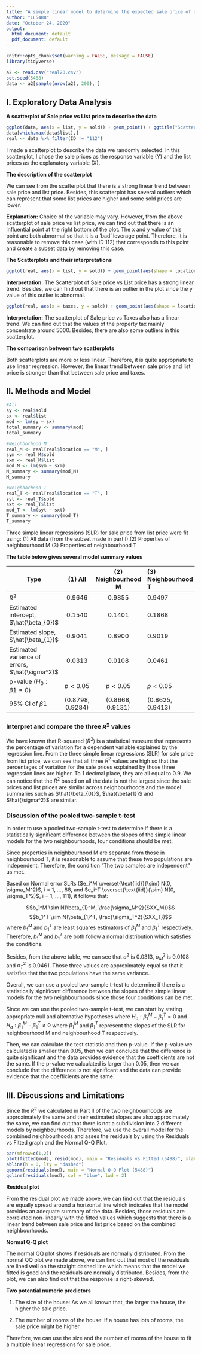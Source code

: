 ```yaml
---
title: "A simple linear model to determine the expected sale price of detached single family homes in two neighbourhoods in the Great Toronto Area"
author: "LL5488"
date: "October 24, 2020"
output:
  html_document: default
  pdf_document: default
---
```


```r
knitr::opts_chunk$set(warning = FALSE, message = FALSE)
library(tidyverse)
```

```r
a2 <- read.csv("real20.csv")
set.seed(5488)
data <- a2[sample(nrow(a2), 200), ]
```

## I. Exploratory Data Analysis

**A scatterplot of Sale price vs List price to describe the data**

```r
ggplot(data, aes(x = list, y = sold)) + geom_point() + ggtitle("Scatterplot of Sale price vs List price (5488)") + xlab("List Price in millions of Canadian dollars") + ylab("Sale Price in millions of Canadian dollars")
data[which.max(data$list),]
real <- data %>% filter(ID != "112")
```

I made a scatterplot to describe the data we randomly selected. In this scatterplot, I chose the sale prices as the response variable (Y) and the list prices as the explanatory variable (X).   

**The description of the scatterplot**

We can see from the scatterplot that there is a strong linear trend between sale price and list price. Besides, this scatterplot has several outliers which can represent that some list prices are higher and some sold prices are lower.

**Explanation:** Choice of the variable may vary. However, from the above scatterplot of sale price vs list price, we can find out that there is an influential point at the right bottom of the plot. The x and y value of this point are both abnormal so that it is a 'bad' leverage point. Therefore, it is reasonable to remove this case (with ID 112) that corresponds to this point and create a subset data by removing this case.  

**The Scatterplots and their interpretations**

```r
ggplot(real, aes(x = list, y = sold)) + geom_point(aes(shape = location, color = location)) + scale_color_manual(values = c("blue", "red")) + theme(legend.position = "left") + ggtitle("Scatterplot of Sale price vs List price (5488)") + xlab("List Price in millions of Canadian dollars") + ylab("Sale Price in millions of Canadian dollars")
```

**Interpretation:** The Scatterplot of Sale price vs List price has a strong linear trend. Besides, we can find out that there is an outlier in the plot since the y value of this outlier is abnormal.

```r
ggplot(real, aes(x = taxes, y = sold)) + geom_point(aes(shape = location, color = location)) + scale_color_manual(values = c("purple", "green")) + theme(legend.position = "left") + ggtitle("Scatterplot of Sale price vs Taxes (5488)") + xlab("Property Tax in millions of Canadian dollars") + ylab("Sale Price in millions of Canadian dollars")
```
 
**Interpretation:** The scatterplot of Sale price vs Taxes also has a linear trend. We can find out that the values of the property tax mainly concentrate around 5000. Besides, there are also some outliers in this scatterplot.

**The comparison between two scatterplots**

Both scatterplots are more or less linear. Therefore, it is quite appropriate to use linear regression. However, the linear trend between sale price and list price is stronger than that between sale price and taxes.


## II. Methods and Model

```r
#All
sy <- real$sold
sx <- real$list
mod <- lm(sy ~ sx)
total_summary <- summary(mod)
total_summary

#Neighborhood M
real_M <- real[real$location == "M", ]
sym <- real_M$sold
sxm <- real_M$list
mod_M <- lm(sym ~ sxm)
M_summary <- summary(mod_M)
M_summary

#Neighborhood T
real_T <- real[real$location == "T", ]
syt <- real_T$sold
sxt <- real_T$list
mod_T <- lm(syt ~ sxt)
T_summary <- summary(mod_T)
T_summary
```

Three simple linear regressions (SLR) for sale price from list price were fit using:
(1) All data (from the subset made in part I)
(2) Properties of neighbourhood M
(3) Properties of neighbourhood T

**The table below gives several model summary values**

Type | (1) All | (2) Neighbourhood M | (3) Neighbourhood T
-----------|:-----------:|:-----------:|:-----------|
$R^2$ | 0.9646 | 0.9855 | 0.9497
Estimated intercept, $\hat{\beta_{0}}$ | 0.1540 | 0.1401 | 0.1868
Estimated slope, $\hat{\beta_{1}}$ | 0.9041 | 0.8900 | 0.9019
Estimated variance of errors, $\hat{\sigma^2}$ | 0.0313 | 0.0108 | 0.0461
p-value ($H_0: \beta{1} = 0$) | $p < 0.05$ | $p < 0.05$ | $p < 0.05$
$95\%$ CI of $\beta{1}$ | (0.8798, 0.9284) | (0.8668, 0.9131) | (0.8625, 0.9413)   

### Interpret and compare the three $R^2$ values

We have known that R-squared ($R^2$) is a statistical measure that represents the percentage of variation for a dependent variable explained by the regression line. From the three simple linear regressions (SLR) for sale price from list price, we can see that all three $R^2$ values are high so that the percentages of variation for the sale prices explained by those three regression lines are higher. To 1 decimal place, they are all equal to 0.9. We can notice that the $R^2$ based on all the data is not the largest since the sale prices and list prices are similar across neighbourhoods and the model summaries such as $\hat{\beta_{0}}$, $\hat{\beta{1}}$ and $\hat{\sigma^2}$ are similar. 


### Discussion of the pooled two-sample t-test

In order to use a pooled two-sample t-test to determine if there is a statistically significant difference between the slopes of the simple linear models for the two neighbourhoods, four conditions should be met.

Since properties in neighbourhood M are separate from those in neighbourhood T, it is reasonable to assume that these two populations are independent. Therefore, the condition "The two samples are independent" us met.

Based on Normal error SLRs ($e_i^M \overset{\text{iid}}{\sim} N(0, \sigma_M^2)$, i = 1, ..., 88, and $e_i^T \overset{\text{iid}}{\sim} N(0, \sigma_T^2)$, i = 1, ..., 111), it follows that:

$$b_1^M \sim N(\beta_{1}^M, \frac{\sigma_M^2}{SXX_M})$$
$$b_1^T \sim N(\beta_{1}^T, \frac{\sigma_T^2}{SXX_T})$$
where $b_1^M$ and $b_1^T$ are least squares estimators of $\beta_{1}^M$ and $\beta_{1}^T$ respectively. Therefore, $b_1^M$ and $b_1^T$ are both follow a normal distribution which satisfies the conditions.

Besides, from the above table, we can see that $\sigma^2$ is 0.0313, $\sigma_M^2$ is 0.0108 and $\sigma_T^2$ is 0.0461. Those three values are approximately equal so that it satisfies that the two populations have the same variance.

Overall, we can use a pooled two-sample t-test to determine if there is a statistically significant difference between the slopes of the simple linear models for the two neighbourhoods since those four conditions can be met.

Since we can use the pooled two-sample t-test, we can start by stating appropriate null and alternative hypotheses where $H_0: \beta_{1}^M - \beta_{1}^T = 0$ and $H_a: \beta_{1}^M - \beta_{1}^T \ne 0$ where $\beta_{1}^M$ and $\beta_{1}^T$ represent the slopes of the SLR for neighbourhood M and neighbourhood T respectively.

Then, we can calculate the test statistic and then p-value. If the p-value we calculated is smaller than 0.05, then we can conclude that the difference is quite significant and the data provides evidence that the coefficients are not the same. If the p-value we calculated is larger than 0.05, then we can conclude that the difference is not significant and the data can provide evidence that the coefficients are the same.


## III. Discussions and Limitations

Since the $R^2$ we calculated in Part II of the two neighbourhoods are approximately the same and their estimated slopes are also approximately the same, we can find out that there is not a subdivision into 2 different models by neighbourhoods. Therefore, we use the overall model for the combined neighbourhoods and asses the residuals by using the Residuals vs Fitted graph and the Normal Q-Q Plot.

```r
par(mfrow=c(1,2))
plot(fitted(mod), resid(mod), main = "Residuals vs Fitted (5488)", xlab = "Fitted values", ylab = "Residuals")
abline(h = 0, lty = "dashed")
qqnorm(residuals(mod), main = "Normal Q-Q Plot (5488)")
qqline(residuals(mod), col = "blue", lwd = 2)
```

**Residual plot**

From the residual plot we made above, we can find out that the residuals are equally spread around a horizontal line which indicates that the model provides an adequate summary of the data. Besides, those residuals are correlated non-linearly with the fitted values which suggests that there is a linear trend between sale price and list price based on the combined neighbourhoods.

**Normal Q-Q plot**

The normal QQ plot shows if residuals are normally distributed. From the normal QQ plot we made above, we can find out that most of the residuals are lined well on the straight dashed line which means that the model we fitted is good and the residuals are normally distributed. Besides, from the plot, we can also find out that the response is right-skewed.

**Two potential numeric predictors**

1. The size of the house: As we all known that, the larger the house, the higher the sale price.

2. The number of rooms of the house: If a house has lots of rooms, the sale price might be higher.

Therefore, we can use the size and the number of rooms of the house to fit a multiple linear regressions for sale price.


